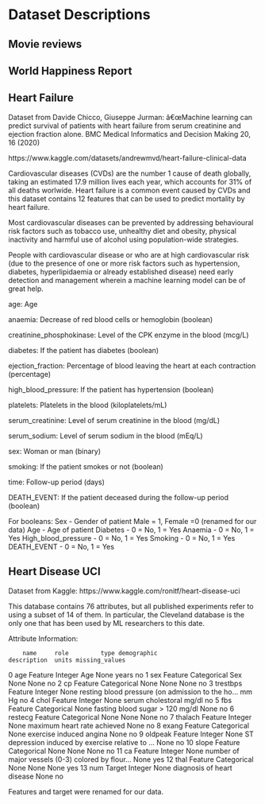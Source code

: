 # Dataset Descriptions {#sec-data-descript}

## Movie reviews {#sec-dd-movie-reviews}

## World Happiness Report {#sec-dd-world-happiness-report}

## Heart Failure {#sec-dd-hear-failure}

Dataset from Davide Chicco, Giuseppe Jurman: â€œMachine learning can predict survival of patients with heart failure from serum creatinine and ejection fraction alone. BMC Medical Informatics and Decision Making 20, 16 (2020)

https://www.kaggle.com/datasets/andrewmvd/heart-failure-clinical-data

Cardiovascular diseases (CVDs) are the number 1 cause of death globally, taking an estimated 17.9 million lives each year, which accounts for 31% of all deaths worlwide.
Heart failure is a common event caused by CVDs and this dataset contains 12 features that can be used to predict mortality by heart failure.

Most cardiovascular diseases can be prevented by addressing behavioural risk factors such as tobacco use, unhealthy diet and obesity, physical inactivity and harmful use of alcohol using population-wide strategies.

People with cardiovascular disease or who are at high cardiovascular risk (due to the presence of one or more risk factors such as hypertension, diabetes, hyperlipidaemia or already established disease) need early detection and management wherein a machine learning model can be of great help.


age: Age

anaemia: Decrease of red blood cells or hemoglobin (boolean)

creatinine_phosphokinase: Level of the CPK enzyme in the blood (mcg/L)

diabetes: If the patient has diabetes (boolean)

ejection_fraction: Percentage of blood leaving the heart at each contraction (percentage)

high_blood_pressure: If the patient has hypertension (boolean)

platelets: Platelets in the blood (kiloplatelets/mL)

serum_creatinine: Level of serum creatinine in the blood (mg/dL)

serum_sodium: Level of serum sodium in the blood (mEq/L)

sex: Woman or man (binary)

smoking: If the patient smokes or not (boolean)

time: Follow-up period (days)

DEATH_EVENT: If the patient deceased during the follow-up period (boolean)

For booleans:
Sex - Gender of patient Male = 1, Female =0  (renamed for our data)
Age - Age of patient
Diabetes - 0 = No, 1 = Yes
Anaemia - 0 = No, 1 = Yes
High_blood_pressure - 0 = No, 1 = Yes
Smoking - 0 = No, 1 = Yes
DEATH_EVENT - 0 = No, 1 = Yes




## Heart Disease UCI {#sec-dd-heart-disease-uci}

Dataset from Kaggle: https://www.kaggle.com/ronitf/heart-disease-uci

This database contains 76 attributes, but all published experiments refer to using a subset of 14 of them. In particular, the Cleveland database is the only one that has been used by ML researchers to this date.

Attribute Information:

        name     role         type demographic                                        description  units missing_values
0        age  Feature      Integer         Age                                               None  years             no
1        sex  Feature  Categorical         Sex                                               None   None             no
2         cp  Feature  Categorical        None                                               None   None             no
3   trestbps  Feature      Integer        None  resting blood pressure (on admission to the ho...  mm Hg             no
4       chol  Feature      Integer        None                                  serum cholestoral  mg/dl             no
5        fbs  Feature  Categorical        None                    fasting blood sugar > 120 mg/dl   None             no
6    restecg  Feature  Categorical        None                                               None   None             no
7    thalach  Feature      Integer        None                        maximum heart rate achieved   None             no
8      exang  Feature  Categorical        None                            exercise induced angina   None             no
9    oldpeak  Feature      Integer        None  ST depression induced by exercise relative to ...   None             no
10     slope  Feature  Categorical        None                                               None   None             no
11        ca  Feature      Integer        None  number of major vessels (0-3) colored by flour...   None            yes
12      thal  Feature  Categorical        None                                               None   None            yes
13       num   Target      Integer        None                         diagnosis of heart disease   None             no


Features and target were renamed for our data.